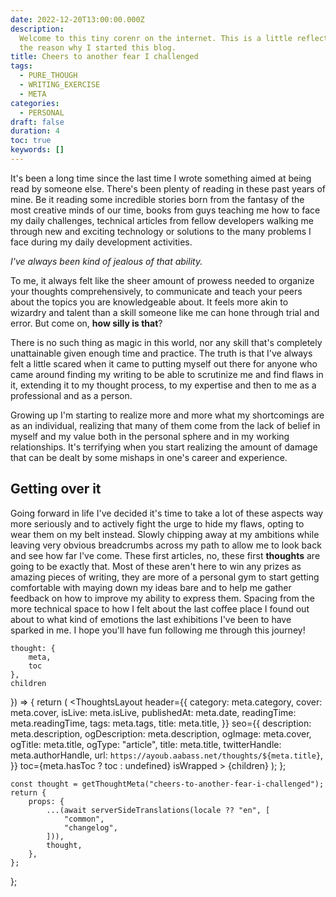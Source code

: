 ```yaml
---
date: 2022-12-20T13:00:00.000Z
description:
  Welcome to this tiny corenr on the internet. This is a little reflection on
  the reason why I started this blog.
title: Cheers to another fear I challenged
tags:
  - PURE_THOUGH
  - WRITING_EXERCISE
  - META
categories:
  - PERSONAL
draft: false
duration: 4
toc: true
keywords: []
---
```



It's been a long time since the last time I wrote something aimed at being read by someone else. There's been plenty of reading in these past years of mine. Be it reading some incredible stories born from the fantasy of the most creative minds of our time, books from guys teaching me how to face my daily challenges, technical articles from fellow developers walking me through new and exciting technology or solutions to the many problems I face during my daily development activities.

_I've always been kind of jealous of that ability._

To me, it always felt like the sheer amount of prowess needed to organize your thoughts comprehensively, to communicate and teach your peers about the topics you are knowledgeable about. It feels more akin to wizardry and talent than a skill someone like me can hone through trial and error. But come on, **how silly is that**?

There is no such thing as magic in this world, nor any skill that's completely unattainable given enough time and practice. The truth is that I've always felt a little scared when it came to putting myself out there for anyone who came around finding my writing to be able to scrutinize me and find flaws in it, extending it to my thought process, to my expertise and then to me as a professional and as a person.

Growing up I'm starting to realize more and more what my shortcomings are as an individual, realizing that many of them come from the lack of belief in myself and my value both in the personal sphere and in my working relationships.
It's terrifying when you start realizing the amount of damage that can be dealt by some mishaps in one's career and experience.

## Getting over it

Going forward in life I've decided it's time to take a lot of these aspects way more seriously and to actively fight the urge to hide my flaws, opting to wear them on my belt instead. Slowly chipping away at my ambitions while leaving very obvious breadcrumbs across my path to allow me to look back and see how far I've come. These first articles, no, these first **thoughts** are going to be exactly that. Most of these aren't here to win any prizes as amazing pieces of writing, they are more of a personal gym to start getting comfortable with maying down my ideas bare and to help me gather feedback on how to improve my ability to express them. Spacing from the more technical space to how I felt about the last coffee place I found out about to what kind of emotions the last exhibitions I've been to have sparked in me.
I hope you'll have fun following me through this journey!

	thought: {
		meta,
		toc
	}, 
	children 
}) => {
	return (
		<ThoughtsLayout
			header={{
				category: meta.category,
				cover: meta.cover,
				isLive: meta.isLive,
				publishedAt: meta.date,
				readingTime: meta.readingTime,
				tags: meta.tags,
				title: meta.title,
			}}
			seo={{
				description: meta.description,
				ogDescription: meta.description,
				ogImage: meta.cover,
				ogTitle: meta.title,
				ogType: "article",
				title: meta.title,
				twitterHandle: meta.authorHandle,
				url: `https://ayoub.aabass.net/thoughts/${meta.title}`,
			}}
			toc={meta.hasToc ? toc : undefined}
			isWrapped
		>
			{children}
		</ThoughtsLayout>
	);
};

	const thought = getThoughtMeta("cheers-to-another-fear-i-challenged");
    return {
    	props: {
    		...(await serverSideTranslations(locale ?? "en", [
    			"common",
    			"changelog",
    		])),
    		thought,
    	},
    };

};
